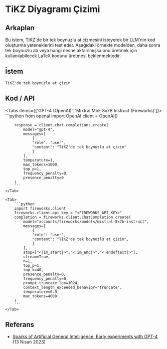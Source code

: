 # TiKZ Diyagramı Çizimi


## Arkaplan
Bu istem, TiKZ'de bir tek boynuzlu at çizmesini isteyerek bir LLM'nin kod oluşturma yeteneklerini test eder. Aşağıdaki örnekte modelden, daha sonra tek boynuzlu atı veya hangi nesne aktarılmışsa onu üretmek için kullanılabilecek LaTeX kodunu üretmesi beklenmektedir. 

## İstem
```
TiKZ'de tek boynuzlu at çizin
```

## Kod / API

<Tabs items={['GPT-4 (OpenAI)', 'Mixtral MoE 8x7B Instruct (Fireworks)']}>
    <Tab>
        ```python
        from openai import OpenAI
        client = OpenAI()

        response = client.chat.completions.create(
            model="gpt-4",
            messages=[
                {
                "role": "user",
                "content": "TiKZ'de tek boynuzlu at çizin"
                }
            ],
            temperature=1,
            max_tokens=1000,
            top_p=1,
            frequency_penalty=0,
            presence_penalty=0
        )
        ```
    </Tab>

    <Tab>
        ```python
        import fireworks.client
        fireworks.client.api_key = "<FIREWORKS_API_KEY>"
        completion = fireworks.client.ChatCompletion.create(
            model="accounts/fireworks/models/mixtral-8x7b-instruct",
            messages=[
                {
                "role": "user",
                "content": "TiKZ'de tek boynuzlu at çizin",
                }
            ],
            stop=["<|im_start|>","<|im_end|>","<|endoftext|>"],
            stream=True,
            n=1,
            top_p=1,
            top_k=40,
            presence_penalty=0,
            frequency_penalty=0,
            prompt_truncate_len=1024,
            context_length_exceeded_behavior="truncate",
            temperature=0.9,
            max_tokens=4000
        )
        ```
    </Tab>
</Tabs>


## Referans
- [Sparks of Artificial General Intelligence: Early experiments with GPT-4](https://arxiv.org/abs/2303.12712) (13 Nisan 2023)